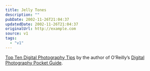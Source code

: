 ```yaml
---
title: Jelly Tones
description: ""
pubDate: 2002-11-26T21:04:37
updatedDate: 2002-11-26T21:04:37
originalUrl: http://example.com
source: v1
tags:
  - "v1"
---
```


[Top Ten Digital Photography Tips][1] by the author of O&#8217;Reilly&#8217;s [Digital Photography Pocket Guide][2].

[1]: http://www.macdevcenter.com/pub/a/mac/2002/10/22/digi_photo_tips.html "O'Reilly Network: Top Ten Digital Photography Tips"
[2]: http://www.amazon.co.uk/exec/obidos/ASIN/0596004540/ohsky "Amazon.co.uk: Digital Photography Pocket Guide"
